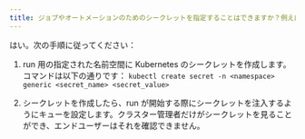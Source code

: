 ```yaml
---
title: ジョブやオートメーションのためのシークレットを指定することはできますか？例えば、ユーザーに直接見せたくないAPIキーのようなものですか？
---
```


はい。次の手順に従ってください：

1. run 用の指定された名前空間に Kubernetes のシークレットを作成します。コマンドは以下の通りです：
   `kubectl create secret -n <namespace> generic <secret_name> <secret_value>`

2. シークレットを作成したら、run が開始する際にシークレットを注入するようにキューを設定します。クラスター管理者だけがシークレットを見ることができ、エンドユーザーはそれを確認できません。